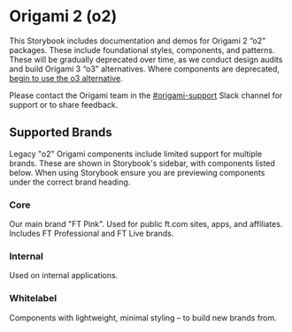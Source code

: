 
<Meta title="Origami 2 (o2)" />

# Origami 2 (o2)

This Storybook includes documentation and demos for Origami 2 “o2” packages. These include foundational styles, components, and patterns. These will be gradually deprecated over time, as we conduct design audits and build Origami 3 “o3” alternatives. Where components are deprecated, [begin to use the o3 alternative](https://origami-beta.ft.com/o2-components/).

Please contact the Origami team in the [#origami-support](https://financialtimes.slack.com/messages/origami-support) Slack channel for support or to share feedback.

## Supported Brands

Legacy "o2" Origami components include limited support for multiple brands. These are shown in Storybook's sidebar, with components listed below. When using Storybook ensure you are previewing components under the correct brand heading.

### Core

Our main brand "FT Pink". Used for public ft.com sites, apps, and affiliates. Includes FT Professional and FT Live brands.

### Internal

Used on internal applications.

### Whitelabel

Components with lightweight, minimal styling – to build new brands from.

